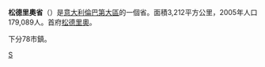 {{noteTA
|G1=意大利地名
}}
{{Infobox_ProvinceIT |
  fullname              = Province of Sondrio|
  name                  = Sondrio|
  region                = [[倫巴第|倫巴第]]|
  capital               = [[松德里奧|松德里奧]] |
  commune               = 78 |
  area                  = 3,212 |
  population_as_of      = (2001) |
  population            = 176,769 |
  populationdensity     = 55 |
  vehicle               = SO |
  postal_code           =  |
  telephone_prefix      = 0342, 0343 |
  ISTAT                 = 014 |
  president             = Fiorello Provera |
  map                   = [[File:Sondrio_posizione.png|150px]]|
  coatofarms            = |
}}
'''松德里奧省'''（{{lang-it|Provincia di Sondrio}}）是[[意大利|意大利]][[倫巴第大區|倫巴第大區]]的一個省。面積3,212平方公里，2005年人口179,089人。首府[[松德里奧|松德里奧]]。

下分78市鎮。
{{Lombardy}}

{{Authority control}}
[[Category:倫巴第大區省份|S]]